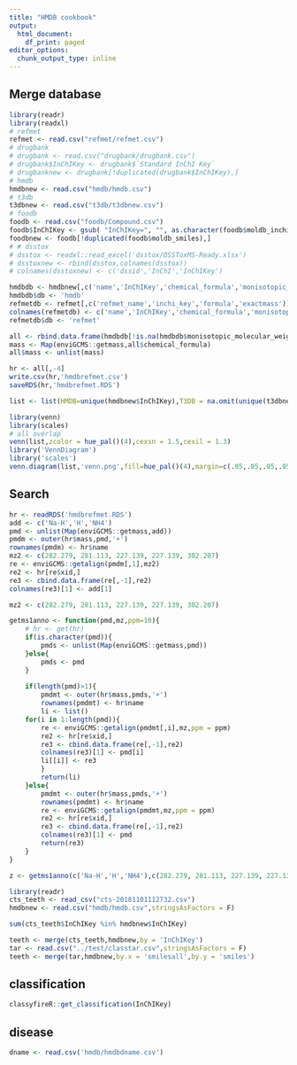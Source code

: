 ```yaml
---
title: "HMDB cookbook"
output:
  html_document:
    df_print: paged
editor_options:
  chunk_output_type: inline
---
```


## Merge database

```r
library(readr)
library(readxl)
# refmet
refmet <- read.csv("refmet/refmet.csv")
# drugbank
# drugbank <- read.csv("drugbank/drugbank.csv")
# drugbank$InChIKey <- drugbank$`Standard InChI Key`
# drugbanknew <- drugbank[!duplicated(drugbank$InChIKey),]
# hmdb
hmdbnew <- read.csv("hmdb/hmdb.csv")
# t3db
t3dbnew <- read.csv("t3db/t3dbnew.csv")
# foodb
foodb <- read.csv("foodb/Compound.csv")
foodb$InChIKey <- gsub( "InChIKey=", "", as.character(foodb$moldb_inchikey))
foodbnew <- foodb[!duplicated(foodb$moldb_smiles),]
# # dsstox
# dsstox <- readxl::read_excel('dsstox/DSSToxMS-Ready.xlsx')
# dsstoxnew <- rbind(dsstox,colnames(dsstox))
# colnames(dsstoxnew) <- c('dssid','InChI','InChIKey')

hmdbdb <- hmdbnew[,c('name','InChIKey','chemical_formula','monisotopic_molecular_weight')]
hmdbdb$db <- 'hmdb'
refmetdb <- refmet[,c('refmet_name','inchi_key','formula','exactmass')]
colnames(refmetdb) <- c('name','InChIKey','chemical_formula','monisotopic_molecular_weight')
refmetdb$db <- 'refmet'

all <- rbind.data.frame(hmdbdb[!is.na(hmdbdb$monisotopic_molecular_weight),],refmetdb[!is.na(refmetdb$monisotopic_molecular_weight),])
mass <- Map(enviGCMS::getmass,all$chemical_formula)
all$mass <- unlist(mass)

hr <- all[,-4]
write.csv(hr,'hmdbrefmet.csv')
saveRDS(hr,'hmdbrefmet.RDS')

list <- list(HMDB=unique(hmdbnew$InChIKey),T3DB = na.omit(unique(t3dbnew$InChIKey)), FooDB = na.omit(foodbnew$moldb_smiles),  RefMet = na.omit(refmet$inchi_key))

library(venn)
library(scales)
# all overlap
venn(list,zcolor = hue_pal()(4),cexsn = 1.5,cexil = 1.3)
library('VennDiagram')
library('scales')
venn.diagram(list,'venn.png',fill=hue_pal()(4),margin=c(.05,.05,.05,.05),imagetype = 'png')
```

## Search

```r
hr <- readRDS('hmdbrefmet.RDS')
add <- c('Na-H','H','NH4')
pmd <- unlist(Map(enviGCMS::getmass,add))
pmdm <- outer(hr$mass,pmd,'+')
rownames(pmdm) <- hr$name
mz2 <- c(282.279, 281.113, 227.139, 227.139, 302.207)
re <- enviGCMS::getalign(pmdm[,1],mz2)
re2 <- hr[re$xid,]
re3 <- cbind.data.frame(re[,-1],re2)
colnames(re3)[1] <- add[1]

mz2 <- c(282.279, 281.113, 227.139, 227.139, 302.207)

getms1anno <- function(pmd,mz,ppm=10){
    # hr <- get(hr)
    if(is.character(pmd)){
        pmds <- unlist(Map(enviGCMS::getmass,pmd))
    }else{
        pmds <- pmd
    }
    
    if(length(pmd)>1){
        pmdmt <- outer(hr$mass,pmds,'+')
        rownames(pmdmt) <- hr$name
        li <- list()
    for(i in 1:length(pmd)){
        re <- enviGCMS::getalign(pmdmt[,i],mz,ppm = ppm)
        re2 <- hr[re$xid,]
        re3 <- cbind.data.frame(re[,-1],re2)
        colnames(re3)[1] <- pmd[i]
        li[[i]] <- re3
        }
        return(li)
    }else{
        pmdmt <- outer(hr$mass,pmds,'+')
        rownames(pmdmt) <- hr$name
        re <- enviGCMS::getalign(pmdmt,mz,ppm = ppm)
        re2 <- hr[re$xid,]
        re3 <- cbind.data.frame(re[,-1],re2)
        colnames(re3)[1] <- pmd
        return(re3)
    }
} 

z <- getms1anno(c('Na-H','H','NH4'),c(282.279, 281.113, 227.139, 227.139, 302.207),ppm = 5)

library(readr)
cts_teeth <- read_csv("cts-20181101112732.csv")
hmdbnew <- read.csv("hmdb/hmdb.csv",stringsAsFactors = F)

sum(cts_teeth$InChIKey %in% hmdbnew$InChIKey)

teeth <- merge(cts_teeth,hmdbnew,by = 'InChIKey')
tar <- read.csv("../test/classtar.csv",stringsAsFactors = F)
teeth <- merge(tar,hmdbnew,by.x = 'smilesall',by.y = 'smiles')
```

## classification

```r
classyfireR::get_classification(InChIKey)
```

## disease

```r
dname <- read.csv('hmdb/hmdbdname.csv')
```

